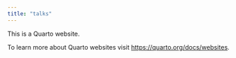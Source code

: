 ```yaml
---
title: "talks"
---
```


This is a Quarto website.

To learn more about Quarto websites visit <https://quarto.org/docs/websites>.
